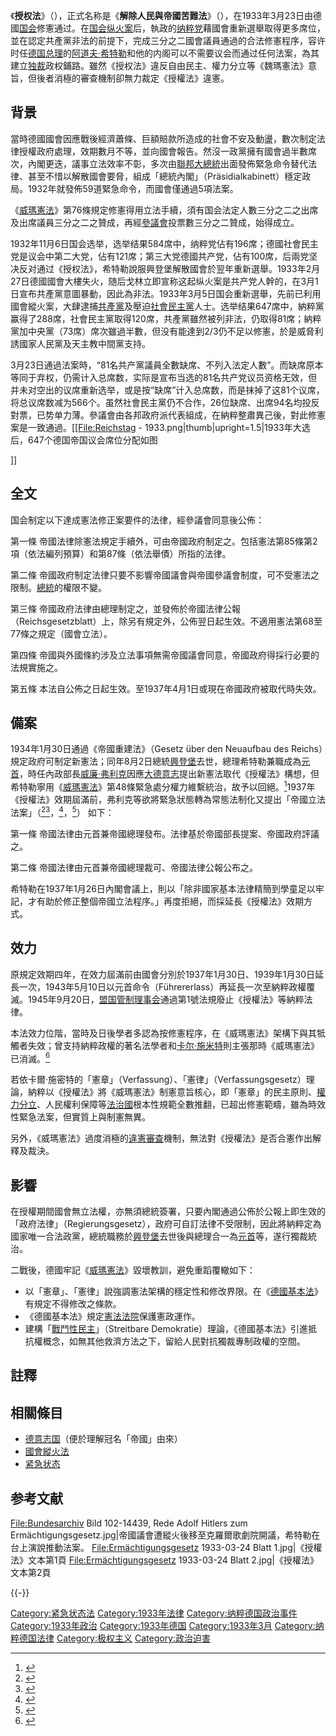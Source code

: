  {{Otheruses4|1933年[[納粹德國|纳粹德国]]通过的授权法案|同名的法律概念|授权法}}
{{noteTA
|1=zh-cn:施米特; zh-tw:施密特;
}}
{{Infobox legislation
|short_title         = 授權法
|legislature         = 
|image               = Gesetz_zur_Behebung_der_Not_von_Volk_und_Staat_1933.jpg
|imagesize           = 
|imagealt            = 
|caption             = 
|long_title          = 解除人民與帝國苦難法
|citation            = 1933年帝國法律公報第25期第141頁
|enacted_by          = [[帝國議會_(威瑪共和國)|帝國議會]]<br/>[[魏玛共和国上议院|參議會]]
|territorial_extent  = {{flagicon|Weimar Republic}} [[魏玛共和国|德国]]
|date_enacted        = 
|date_passed         = 1933年3月23日
|enacted_by2         = 
|date_enacted2       = 
|date_passed2        = 
|date_assented       = 
|date_effective         = 1933年3月24日公布即生效
|date_signed  = 1933年3月24日
|signed_by = [[保罗·冯·兴登堡|保罗·冯·兴登堡]]（簽署）<br />[[阿道夫·希特勒|阿道夫·希特勒]]（副署）<br />[[威廉·弗利克|威廉·弗利克]]（副署）<br />[[康斯坦丁·馮·紐賴特|康斯坦丁·馮·紐賴特]]（副署）<br />[[魯茨·格拉夫·什未林·馮·科洛希克|魯茨·格拉夫·什未林·馮·科洛希克]]（副署）
|date_commenced      = 
|date_repealed   =  1945年9月20日
|repeals             = 
|related_legislation = 1937年授權延長法<br />1939年授權延長法<br />1943年元首政府立法命令<br />1945年[[盟国管制理事会|管制理事會]]第1號法規
|summary             = 
|keywords            = 
|status              = repealed
}}

《'''授权法'''》（{{lang-de|''Ermächtigungsgesetz''}}），正式名称是《'''解除人民與帝國苦難法'''》（{{lang|de|''Gesetz zur Behebung der Not von Volk und Reich''}}），在1933年3月23日由德國[[德国国会_(魏玛共和国)|国会]]修憲通过。在[[国会纵火案|国会纵火案]]后，執政的[[纳粹党|纳粹党]]藉國會重新選舉取得更多席位，並在認定共產黨非法的前提下，完成三分之二國會議員通過的合法修憲程序，容许时任[[德国总理|德国总理]]的[[阿道夫·希特勒|阿道夫·希特勒]]和他的内阁可以不需要议会而通过任何法案，為其建立[[独裁|独裁]]政权鋪路。雖然《授权法》違反自由民主、權力分立等《魏瑪憲法》意旨，但後者消極的審查機制卻無力裁定《授權法》違憲。

== 背景 ==
當時德國國會因應戰後經濟蕭條、巨額賠款所造成的社會不安及動盪，數次制定法律授權政府處理，效期數月不等，並向國會報告。然沒一政黨擁有國會過半數席次，內閣更迭，議事立法效率不彰，多次由[[聯邦大總統|聯邦大總統]]出面發佈緊急命令替代法律、甚至不惜以解散國會要脅，組成「總統內閣」（Präsidialkabinett）穩定政局。1932年就發佈59道緊急命令，而國會僅通過5項法案。

《[[威瑪憲法|威瑪憲法]]》第76條規定修憲得用立法手續{{efn|除國會修憲外，尚有公民請願之[[公投|公投]]修憲方式。}}，須有国会法定人數三分之二之出席及出席議員三分之二之贊成，再經[[魏玛共和国上议院|參議會]]投票數三分之二贊成，始得成立。

1932年11月6日国会选举，选举结果584席中，纳粹党佔有196席；德國社會民主党是议会中第二大党，佔有121席；第三大党德國共产党，佔有100席，后兩党坚决反对通过《授权法》，希特勒說服興登堡解散國會於翌年重新選舉。1933年2月27日德國國會大樓失火，随后戈林立即宣称这起纵火案是共产党人幹的，在3月1日宣布共產黨意圖暴動，因此為非法。1933年3月5日国会重新選舉，先前已利用國會縱火案，大肆逮捕[[德國共產黨|共產黨]]及壓迫[[德國社會民主黨|社會民主黨]]人士。选举结果647席中，納粹黨赢得了288席，社會民主黨取得120席，共產黨雖然被列非法，仍取得81席；納粹黨加中央黨（73席）席次雖過半數，但没有能達到2/3仍不足以修憲，於是威脅利誘國家人民黨及天主教中間黨支持。

3月23日通過法案時，“81名共产黨議員全數缺席、不列入法定人數”。而缺席原本等同于弃权，仍需计入总席数，实际是宣布当选的81名共产党议员资格无效，但并未对空出的议席重新选举，或是按“缺席”计入总席数，而是抹掉了这81个议席，将总议席数减为566个。虽然社會民主黨仍不合作，26位缺席、出席94名均投反對票，已势单力薄。參議會由各邦政府派代表組成，在納粹整肅異己後，對此修憲案是一致通過。[[File:Reichstag - 1933.png|thumb|upright=1.5|1933年大选后，647个德国帝国议会席位分配如图
<div style="text-align:left; text-indent:20px">
{{Legend|#C00000|德国共产党(KPD) (81席)}}
{{Legend|#EA0000|社会民主党(SPD) (120席)}}
{{Legend|#BFBFBF|其他党派 (14席)}}
{{Legend|#95B3D7|巴伐利亚人民党(BVP) (18席)}}
{{Legend|#558ED5|德国中央党(Zentrum) (74席)}}
{{Legend|#17375E|国家人民党(DNVP) (52席)}}
{{Legend|#600000|纳粹党(NSDAP) (288席)}}
</div>

]]
==全文==
国会制定以下達成憲法修正案要件的法律，經參議會同意後公佈：

第一條 帝國法律除憲法規定手續外，可由帝國政府制定之。包括憲法第85條第2項（依法編列預算）和第87條（依法舉債）所指的法律。

第二條 帝國政府制定法律只要不影響帝國議會與帝國參議會制度，可不受憲法之限制。[[聯邦大總統|總統]]的權限不變。

第三條 帝國政府法律由總理制定之，並發佈於帝國法律公報（Reichsgesetzblatt）上，除另有規定外，公佈翌日起生效。不適用憲法第68至77條之規定（國會立法）。

第四條 帝國與外國條約涉及立法事項無需帝國議會同意，帝國政府得採行必要的法規實施之。

第五條 本法自公佈之日起生效。至1937年4月1日或現在帝國政府被取代時失效。

==備案==
1934年1月30日通過《帝國重建法》（Gesetz über den Neuaufbau des Reichs）規定政府可制定新憲法；同年8月2日總統[[保罗·冯·兴登堡|興登堡]]去世，總理希特勒兼職成為[[元首_(納粹德國)|元首]]，時任內政部長[[威廉·弗利克|威廉·弗利克]]因應[[大德意志|大德意志]]提出新憲法取代《授權法》構想，但希特勒寧用《[[威瑪憲法|威瑪憲法]]》第48條緊急處分權力維繫統治，故予以回絕。<ref>{{cite book |title=Routes Into the Abyss: Coping with Crises in the 1930s |author=Helmut Konrad、Wolfgang Maderthane |others= |publisher=Berghahn Books |page=82 |url=https://books.google.com.tw/books?id=cTPUAAAAQBAJ&pg=PA82 |date=2013-06-01 |isbn=978-0-85745-785-1 |language=en |access-date=2016-03-30 |archive-date=2016-04-08 |archive-url=https://web.archive.org/web/20160408142112/https://books.google.com.tw/books?id=cTPUAAAAQBAJ&pg=PA82 |dead-url=no }}</ref>1937年《授權法》效期屆滿前，弗利克等欲將緊急狀態轉為常態法制化又提出「帝國立法法案」（{{lang-de|Gesetz über die Reichsgesetzgebung}}<ref>{{cite book |title=Rechtsetzung Im Nationalsozialismus |author=Bernd Mertens |others= |publisher=Mohr Siebeck |page=19 |url=https://books.google.com.tw/books?id=ffrAk1W-BakC&pg=PA19 |date=2009-12-31 |isbn=978-3-16-150103-6 |language=de |access-date=2018-03-15 |archive-date=2018-03-16 |archive-url=https://web.archive.org/web/20180316023128/https://books.google.com.tw/books?id=ffrAk1W-BakC&pg=PA19 |dead-url=no }}</ref><ref>{{cite book |title=Adolf Hitler: Die Jahre des Aufstiegs 1889-1939 Biographie |author=Volker Ullrich |others= |publisher=S. Fischer |page=655 |url=https://books.google.com.tw/books/?id=kzM7dJWqrckC&q=%22Gesetz+%C3%BCber+die+Reichsgesetzgebung%22 |date=2013-10-08 |isbn=978-3-10-086005-7 |language=de |access-date=2020-08-08 |archive-date=2020-08-08 |archive-url=https://web.archive.org/web/20200808081603/https://books.google.com.tw/books/?id=kzM7dJWqrckC&q=%22Gesetz+%C3%BCber+die+Reichsgesetzgebung%22 |dead-url=no }}</ref>，{{lang-en|Law Concerning Reich Legislature}}<ref>{{cite book |title=Hitler: Ascent 1889-1939 |author=Volker Ullrich |others=Jefferson Chase (譯) |publisher=[[克诺夫出版社|Alfred A. Knopf]] |page=593 |url=https://books.google.com.tw/books?id=oxkwCwAAQBAJ&pg=PA593 |date=2016-09-08 |isbn=978-0-385-35439-4 |language=en |access-date=2018-03-15 |archive-date=2018-03-16 |archive-url=https://web.archive.org/web/20180316023218/https://books.google.com.tw/books?id=oxkwCwAAQBAJ&pg=PA593 |dead-url=no }}</ref>，{{lang-ja|ライヒ立法に関する法律}}<ref>{{Cite journal|author= 南利明 |url=http://doi.org/10.14945/00003575 |script-title=ja:指導者-国家-憲法体制における立法(一)|date=2003-10  |publisher={{lang|ja|[[静岡大学|静岡大学]]}} |journal={{lang|ja|静岡大学法政研究}} |volume=8|number=1 |ISSN= 13422243|pages=122|ref=harv|language=ja}}</ref>）<!--該案內容均取自德英日研究來源，標示外文以利檢索，勿刪。-->如下：

第一條 帝國法律由元首兼帝國總理發布。法律基於帝國部長提案、帝國政府評議之。

第二條 帝國法律由元首兼帝國總理裁可、帝國法律公報公布之。

希特勒在1937年1月26日內閣會議上，則以「除非國家基本法律精簡到學童足以牢記，才有助於修正整個帝國立法程序。」再度拒絕，而採延長《授權法》效期方式。

==效力==
原規定效期四年，在效力屆滿前由國會分別於1937年1月30日、1939年1月30日延長一次，1943年5月10日以元首命令（Führererlass）再延長一次至納粹政權覆滅。1945年9月20日，[[盟国管制理事会|盟国管制理事会]]通過第1號法規廢止《授權法》等納粹法律。

本法效力位階，當時及日後學者多認為按修憲程序，在《威瑪憲法》架構下與其牴觸者失效；曾支持納粹政權的著名法學者{{le|恩斯特·魯道夫·胡伯|Ernst Rudolf Huber}}和[[卡尔·施米特|卡尔·施米特]]則主張那時《威瑪憲法》已消滅。<ref>{{cite journal  |title=憲法的軀殼與靈魂——由E.R. Huber教授的「威瑪憲法實施的回顧與反省」談起（下） |author = 陳新民 |journal=植根雜誌 |volume= 8 |issue= 6 | publisher=|pages= 4-11|url=http://webarchive.ncl.edu.tw/archive/disk12/76/87/60/32/05/200810093241/20101106/web/rootlaw.com.tw/products/pdf/081008/0810080060004.pdf |date= 1992-06 |archiveurl=https://web.archive.org/web/20140416205656/http://webarchive.ncl.edu.tw/archive/disk12/76/87/60/32/05/200810093241/20101106/web/rootlaw.com.tw/products/pdf/081008/0810080060004.pdf |archivedate=2014-0-416 |deadurl=yes|language=zh-tw |via=臺灣網站典藏系統}}</ref>

若依卡爾·施密特的「憲章」（Verfassung）、「憲律」（Verfassungsgesetz）理論，納粹以《授權法》將《威瑪憲法》制憲意旨核心，即「憲章」的民主原則、[[權力分立|權力分立]]、人民權利保障等[[法治國|法治國]]根本性規範全數推翻，已超出修憲範疇，雖為時效性緊急法案，但實質上與制憲無異。

另外，《威瑪憲法》過度消極的[[違憲審查|違憲審查]]機制，無法對《授權法》是否合憲作出解釋及裁決。

== 影響 ==
{{main|纳粹德国国会}}

在授權期間國會無立法權，亦無須總統簽署，只要內閣通過公佈於公報上即生效的「政府法律」（Regierungsgesetz），政府可自訂法律不受限制，因此將納粹定為國家唯一合法政黨，總統職務於[[保羅·馮·興登堡|興登堡]]去世後與總理合一為[[元首_(納粹德國)|元首]]等，遂行獨裁統治。

二戰後，德國牢記《[[威瑪憲法|威瑪憲法]]》毀壞教訓，避免重蹈覆轍如下：
* 以「憲章」、「憲律」說強調憲法架構的穩定性和修改界限。在《[[德國基本法|德國基本法]]》有規定不得修改之條款。
* 《德國基本法》規定[[德国联邦宪法法院|憲法法院]]保護憲政運作。
* 建構「[[防衛性民主|戰鬥性民主]]」（Streitbare Demokratie）{{efn|或稱「防衛性民主」（Wehrhafte Demokratie）。}}理論，《德國基本法》引進抵抗權概念，如無其他救濟方法之下，留給人民對抗獨裁專制政權的空間。

== 註釋 ==
{{notelist|iger=}}

== 相關條目 ==
* [[德意志国|德意志国]]（便於理解冠名「帝國」由來）
* [[國會縱火法|國會縱火法]]
* [[紧急状态|紧急状态]]

== 参考文献 ==
{{Wikisourceshas2|
*[[s:de:Ermächtigungsgesetz|1933年授權法]]{{de}}
*[[s:de:Gesetz_zur_Verlängerung_des_Ermächtigungsgesetzes_(1937)|1937年授權延長法]]{{de}}
*[[s:de:Gesetz_zur_Verlängerung_des_Ermächtigungsgesetzes_(1939)|1939年授權延長法]]{{de}}
*[[s:de:Erlaß_des_Führers_über_die_Regierungsgesetzgebung|1943年元首政府立法命令]]{{de}}
}}
{{Reflist|2}}
<gallery>
File:Bundesarchiv Bild 102-14439, Rede Adolf Hitlers zum Ermächtigungsgesetz.jpg|帝國議會遭縱火後移至克羅爾歌劇院開議，希特勒在台上演說推動法案。
File:Ermächtigungsgesetz 1933-03-24 Blatt 1.jpg|《授權法》文本第1頁
File:Ermächtigungsgesetz 1933-03-24 Blatt 2.jpg|《授權法》文本第2頁
</gallery>
{{-}}
{{納粹黨}}

[[Category:紧急状态法|Category:紧急状态法]]
[[Category:1933年法律|Category:1933年法律]]
[[Category:纳粹德国政治事件|Category:纳粹德国政治事件]]
[[Category:1933年政治|Category:1933年政治]]
[[Category:1933年德国|Category:1933年德国]]
[[Category:1933年3月|Category:1933年3月]]
[[Category:纳粹德国法律|Category:纳粹德国法律]]
[[Category:极权主义|Category:极权主义]]
[[Category:政治迫害|Category:政治迫害]]
